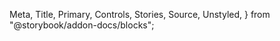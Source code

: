   Meta,
  Title,
  Primary,
  Controls,
  Stories,
  Source,
  Unstyled,
} from "@storybook/addon-docs/blocks";

<Meta isTemplate title="How to use Cards" />

<Title />
適用 : 資訊面板的資料呈現
<div className="sb-unstyled alert-msg">
  <span>卡片元件的呈現方式可能會有多種變化，這邊僅先以基礎**資訊面板**(BasicInfoCard)作為示意說明</span>
</div>

<Primary />

# Controls
卡片元件設定較為複雜，Controls區塊包含初始化時可設定的相關參數(title, cardSize)及資料設定之參數細節(infoList)。

<Controls />

---

# Usage API

初始化 BasicInfoCard 元件，帶入 `title`、`infoList`及`cardSize`參數。

```javascript
new BasicInfoCard(title, infoList, cardSize = 1);
```

> ### parameters 參數設定

- <span className="sb-unstyled font-black">title</span>
  <span className="sb-unstyled data-type str">string</span>

  傳入卡片面版的標題文字
  <br/>

- <span className="sb-unstyled font-black">infoList</span>
  <span className="sb-unstyled data-type arr">array</span>

  各屬性的型別及說明可參考上方Controls區塊；每個`{}`都是一個 row 區塊，排列組成完整資訊面板。


  ```javascript
  const infoList = [{
    blockId: "default", //區塊指定id
    blockclass: ["flex","gap-4"], //tailwindcss 樣式
    label: "", //資料標題文字
    value: "", //資料內容
    customInner: `<div class="container"></div>`, //直接放入innerHTML或是帶入其他HTMLElement的容器
    btn: [ //按鈕清單，每個{}視為一個btn資料
      {
        text:"", //按鈕文字
        class:[], //按鈕樣式(預設已經帶入.btn)
        handler:null //click事件函式
      }
    ],
    btngroupClass: "flex-col gap-[4px]",//按鈕群組樣式(string)
  }];
  ```  
  <br />  
    <div className="sb-unstyled note-msg">
    <span>label 及 value 屬性傳入型別說明</span>
    <p>原則上一個`{}`內的屬性會視為同一欄(row)，如果要在同一個row顯示多組資料，可以在`label`及`value`屬性帶入array型別的資料。(但上方control處先以單一資料呈現操作)</p>
    <p>需要注意的是，如果`label`傳入一陣列，那`value`也需要傳入陣列，如果對應資料尚未知，可以先放入`" "`作為替代；然而如果沒有帶入`value`，但是有`customInner`，則預設會直接把 label & customInner 視為同一組。</p>  
    <br/>
    <div className="examples">
      - <span className="sb-unstyled examples-title">label:"A", value:"B"</span>
    </div>
    <div className="examples">
      - <span className="sb-unstyled examples-title">label:["A", "B"], value:["a", "b"]</span>  
    </div>
    <div className="examples">
      - <span className="sb-unstyled examples-title">label:["A", "B"], value:["a", " "]</span>  
    </div>
    <div className="examples">
      - <span className="sb-unstyled examples-title">label:"A", customInner:`<div></div>`</span>  
    </div>
  </div>

  <br/>

- <span className="sb-unstyled font-black">cardSize</span>
  <span className="sb-unstyled data-type num">number</span>  
  卡片尺寸大小，預設為1(最小)，也可以設定為2或3(全滿)的尺寸。  

<br />

> ### properties 內部屬性 
> <span className="sb-unstyled data-type readonly">Read-only</span><span className="sb-unstyled">可以操作的屬性皆須使用methods來更改</span>

<div className="sb-unstyled table-container overflow-hidden">
  <table className="sb-unstyled table-content">
    <thead>
      <tr className="text-center">
        <td>property</td>
        <td>default</td>
        <td>type</td>
        <td>descriptions</td>
        <td>inherit</td>
      </tr>
    </thead>
    <tbody>
      <tr>
        <td className="font-bold">UItype</td>
        <td>Card</td>
        <td>string</td>
        <td>繼承自`BaseComponent`的屬性，代表該元件名稱</td>
        <td>`Card` 類別</td>
      </tr>
      <tr>
        <td className="font-bold">cardContainer</td>
        <td>-</td>
        <td>HTMLElement</td>
        <td>當前顯示的圖示，`style`為toggle時才會出現</td>
        <td>`Card` 類別</td>
      </tr>
      <tr>
        <td className="font-bold">title</td>
        <td>-</td>
        <td>string</td>
        <td>卡片標題(Header)</td>
        <td>`Card` 類別</td>
      </tr>
      <tr>
        <td className="font-bold">blocks</td>
        <td>[]</td>
        <td>array</td>
        <td>記錄此卡片內所有內容區塊</td>
      </tr>
      <tr>
        <td className="font-bold">infoList</td>
        <td>[]</td>
        <td>array</td>
        <td>各區塊資料設定</td>
      </tr>
    </tbody>
  </table>
</div>

<br/>

> ### methods 方法
> 提供外部控制方法調整內部屬性值
  
    <p className="sb-unstyled font-bold text-yellow-500">Quick reference</p>

    <div className="sb-unstyled table-container overflow-hidden">
      <table className="sb-unstyled table-content">
        <thead>
          <tr className="text-center">
            <td>methods</td><td>descriptions</td>
          </tr>
        </thead>
        <tbody>
          <tr><td>`.addBlocks(addInfo, options = {})`</td><td>新增項目or欄位</td></tr>
          <tr><td>`.clearBlocks()`</td><td>清空dataContent</td></tr>
          <tr><td>`.deleteBlock(label)`</td><td>刪除單一欄位UI&對應資料</td></tr>
          <tr><td>`.toggleBlock(groupId)`</td><td>切換區塊visible</td></tr>
        </tbody>
      </table>
    </div>

<span className="sb-unstyled methods">.addBlocks(addInfo, options)</span>
 - **Parameters**  
    - <span className="sb-unstyled font-black">addInfo</span>
      <span className="sb-unstyled data-type arr">array</span>  
      要加入的資訊區塊設定，等同於 `infoList` 參數設定  
        
    - <span className="sb-unstyled font-black">options</span>
      <span className="sb-unstyled data-type">object</span>  
      onceSetting，是否只新增一次，其他時候則用替換方式取代原內容。  

      - **`once`** 是否只新增一次
      - **`id`** 當once設定為true時，必須給定id作為groupId  

  ```javascript
    BasicInfoCard.addBlocks(buildno, { once: true, id:"buildno_1" });
  ```
<br/>
<span className="sb-unstyled methods">.clearBlocks()</span>
 - **清空dataContent(僅清空blocks節點，資料仍留存)**  

``` javascript
 BasicInfoCard.clearBlocks(); 
```

<span className="sb-unstyled methods">.deleteBlock(label)</span>
 - **Parameters**  
 傳入欄位文字來刪除單一欄位UI&對應資料
 <span className="sb-unstyled alert-msg">須注意是針對單一欄位來做刪除(要有label)!</span>

``` javascript 
 BasicInfoCard.deleteBlock("資料欄位A"); 
```
<span className="sb-unstyled methods">.toggleBlock()</span>
 - **parameters**  
 可以切換同一個card內的group(有點類似tab)；使用`addBlock({once})`後會綁定內部屬性`_groupId`，可以用來切換
``` javascript
BasicInfoCard.toggleBlock("buildno_1");
```  
---  

# Inherits  
<div className="sb-unstyled alert-msg">做為`Card`類別的子類別之一，繼承其相關屬性；但資料部分則涉及 `Info` 類別，詳細請見個別說明。</div>  

> ### Card 類別

  - #### parameters 參數設定
    - <span className="sb-unstyled font-black">title</span>
      <span className="sb-unstyled data-type str">string</span>  
      卡片標題名稱(Header部分)

    - <span className="sb-unstyled font-black">cardSize</span>
      <span className="sb-unstyled data-type num">number</span>  

      卡片尺寸設定，由小到大分別為1、2、3 
    <br/>
  - #### properties 內部屬性
    <div className="sb-unstyled table-container overflow-hidden">
      <table className="sb-unstyled table-content">
        <thead>
          <tr className="text-center">
            <td>property</td>
            <td>default</td>
            <td>type</td>
            <td>descriptions</td>
          </tr>
        </thead>
        <tbody>
          <tr>
            <td className="font-bold">UItype</td>
            <td>Card</td>
            <td>string</td>
            <td>繼承自`BaseComponent`的屬性，代表該元件名稱</td>
          </tr>
          <tr>
            <td className="font-bold">cardContainer</td>
            <td>`<ul/>`標籤元素</td>
            <td>HTMLElement</td>
            <td>卡片元素節點</td>
          </tr>
          <tr>
            <td className="font-bold">title</td>
            <td>-</td>
            <td>string</td>
            <td>卡片標題(Header)</td>
          </tr>
          <tr>
            <td className="font-bold">minimize</td>
            <td>false</td>
            <td>boolean</td>
            <td>是否為縮小狀態</td>
          </tr>
        </tbody>
      </table>
    </div>
<br/>

> ### Info 類別
> <span className="sb-unstyled alert-msg">負責整併card資料欄位(不會直接操作到!)</span>  

```javascript
  BasicInfoCard._infoStruct = new Info(infoArray);
  //此處的_infoStruct屬性禁止外部取用!
```  

  - #### parameters 參數設定
    - <span className="sb-unstyled font-black">infoArray</span>
      <span className="sb-unstyled data-type str">array</span>  
      `BasicInfoCard`傳入的資料設定陣列(infolist)

    <br/>

  - #### properties 內部屬性
    <div className="sb-unstyled table-container overflow-hidden">
      <table className="sb-unstyled table-content">
        <thead>
          <tr className="text-center">
            <td>property</td>
            <td>default</td>
            <td>type</td>
            <td>descriptions</td>
          </tr>
        </thead>
        <tbody>
          <tr>
            <td className="font-bold">originInfos</td>
            <td>-</td>
            <td>object</td>
            <td>包裝原始傳入的infoList設定</td>
          </tr>
          <tr>
            <td className="font-bold">rowNum</td>
            <td>0</td>
            <td>number</td>
            <td>紀錄資料區塊數量</td>
          </tr>
          <tr>
            <td className="font-bold">rows</td>
            <td>[]</td>
            <td>array</td>
            <td>儲存整理後的各區塊資料物件</td>
          </tr>
        </tbody>
      </table>
    </div>